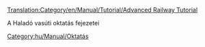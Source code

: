 [[Translation:Category/en/Manual/Tutorial/Advanced Railway Tutorial]]



A Haladó vasúti oktatás fejezetei

[[Category:hu/Manual/Oktatás]]